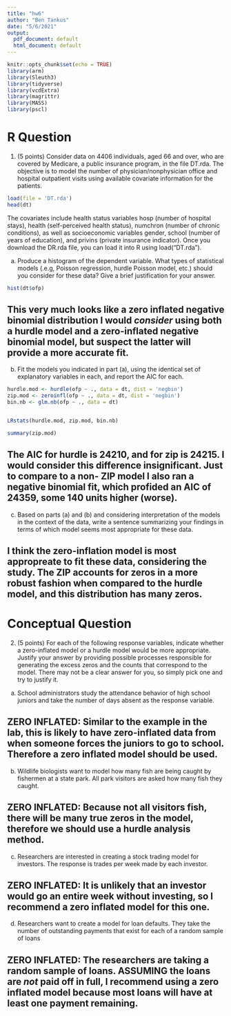 ```yaml
---
title: "hw6"
author: "Ben Tankus"
date: "5/6/2021"
output:
  pdf_document: default
  html_document: default
---
```


```r
knitr::opts_chunk$set(echo = TRUE)
library(arm)
library(Sleuth3)
library(tidyverse)
library(vcdExtra)
library(magrittr)
library(MASS)
library(pscl)

```

# R Question
1. (5 points) Consider data on 4406 individuals, aged 66 and over, who are covered by Medicare, a
public insurance program, in the file DT.rda. The objective is to model the number of physician/nonphysician office and hospital outpatient visits using available covariate information for the patients.

```r
load(file = 'DT.rda')
head(dt)

```


The covariates include health status variables hosp (number of hospital stays), health (self-perceived
health status), numchron (number of chronic conditions), as well as socioeconomic variables gender,
school (number of years of education), and privins (private insurance indicator). Once you
download the DR.rda file, you can load it into R using load("DT.rda").

(a) Produce a histogram of the dependent variable. What types of statistical models (.e.g, Poisson regression, hurdle Poisson model, etc.) should you consider for these data? Give a brief
justification for your answer.


```r
hist(dt$ofp)

```

## This very much looks like a zero inflated negative binomial distribution I would *consider* using both a hurdle model and a zero-inflated negative binomial model, but suspect the latter will provide a more accurate fit. 


(b) Fit the models you indicated in part (a), using the identical set of explanatory variables in each,
and report the AIC for each.


```r

hurdle.mod <- hurdle(ofp ~ ., data = dt, dist = 'negbin')
zip.mod <- zeroinfl(ofp ~ ., data = dt, dist = 'negbin')
bin.nb <- glm.nb(ofp ~ ., data = dt)


LRstats(hurdle.mod, zip.mod, bin.nb)

summary(zip.mod)

```
## The AIC for hurdle is 24210, and for zip is 24215. I would consider this difference insignificant. Just to compare to a non- ZIP model I also ran a negative binomial fit, which profided an AIC of 24359, some 140 units higher (worse).


(c) Based on parts (a) and (b) and considering interpretation of the models in the context of
the data, write a sentence summarizing your findings in terms of which model seems most
appropriate for these data.

## I think the zero-inflation model is most appropreate to fit these data, considering the study. The ZIP accounts for zeros in a more robust fashion when compared to the hurdle model, and this distribution has many zeros. 


# Conceptual Question


2. (5 points) For each of the following response variables, indicate whether a zero-inflated model or
a hurdle model would be more appropriate. Justify your answer by providing possible processes
responsible for generating the excess zeros and the counts that correspond to the model. There may
not be a clear answer for you, so simply pick one and try to justify it.


(a) School administrators study the attendance behavior of high school juniors and take the number
of days absent as the response variable.

## ZERO INFLATED: Similar to the example in the lab, this is likely to have zero-inflated data from when someone forces the juniors to go to school. Therefore a zero inflated model should be used.



(b) Wildlife biologists want to model how many fish are being caught by fishermen at a state park.
All park visitors are asked how many fish they caught.


## ZERO INFLATED: Because not all visitors fish, there will be many true zeros in the model, therefore we should use a hurdle analysis method.


(c) Researchers are interested in creating a stock trading model for investors. The response is trades
per week made by each investor.


## ZERO INFLATED: It is unlikely that an investor would go an entire week without investing, so I recommend a zero inflated model for this one.


(d) Researchers want to create a model for loan defaults. They take the number of outstanding
payments that exist for each of a random sample of loans

## ZERO INFLATED: The researchers are taking a random sample of loans. ASSUMING the loans are *not* paid off in full, I recommend using a zero inflated model because most loans will have at least one payment remaining.

